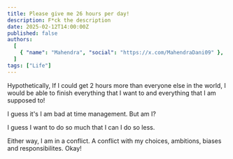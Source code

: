 ```yaml
---
title: Please give me 26 hours per day!
description: F*ck the description 
date: 2025-02-12T14:00:00Z
published: false
authors:
  [
    { "name": "Mahendra", "social": "https://x.com/MahendraDani09" },
  ]
tags: ["Life"]
---
```


Hypothetically, If I could get 2 hours more than everyone else in the world, I would be able to finish everything that I want to and everything that I am supposed to!

I guess it's I am bad at time management. But am I?

I guess I want to do so much that I can I do so less.

Either way, I am in a conflict. A conflict with my choices, ambitions, biases and responsibilites. Okay!
